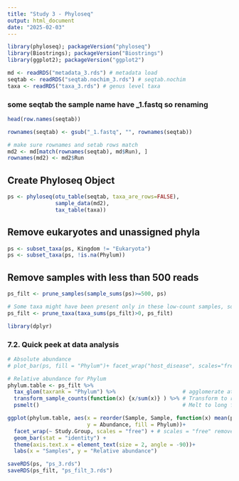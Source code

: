 ```yaml
---
title: "Study 3 - Phyloseq"
output: html_document
date: "2025-02-03"
---
```


```r
library(phyloseq); packageVersion("phyloseq")
library(Biostrings); packageVersion("Biostrings")
library(ggplot2); packageVersion("ggplot2")
```

```r
md <- readRDS("metadata_3.rds") # metadata load
seqtab <- readRDS("seqtab.nochim_3.rds") # seqtab.nochim
taxa <- readRDS("taxa_3.rds") # genus level taxa
```

### some seqtab the sample name have _1.fastq so renaming
```r
head(row.names(seqtab))
```

```r
rownames(seqtab) <- gsub("_1.fastq", "", rownames(seqtab))
```

```r
# make sure rownames and setab rows match
md2 <- md[match(rownames(seqtab), md$Run), ]
rownames(md2) <- md2$Run
```


## Create Phyloseq Object
```r
ps <- phyloseq(otu_table(seqtab, taxa_are_rows=FALSE), 
               sample_data(md2), 
               tax_table(taxa))
```

## Remove eukaryotes and unassigned phyla
```r
ps <- subset_taxa(ps, Kingdom != "Eukaryota")
ps <- subset_taxa(ps, !is.na(Phylum))
```

## Remove samples with less than 500 reads
```r
ps_filt <- prune_samples(sample_sums(ps)>=500, ps) 

# Some taxa might have been present only in these low-count samples, so we will make sure to remove taxa that are absent in all samples
ps_filt <- prune_taxa(taxa_sums(ps_filt)>0, ps_filt)
```

```r
library(dplyr)
```

### 7.2. Quick peek at data analysis
```r
# Absolute abundance
# plot_bar(ps, fill = "Phylum")+ facet_wrap("host_disease", scales="free_x") + theme(axis.text.x = element_blank())

# Relative abundance for Phylum
phylum.table <- ps_filt %>%
  tax_glom(taxrank = "Phylum") %>%                     # agglomerate at phylum level
  transform_sample_counts(function(x) {x/sum(x)} ) %>% # Transform to rel. abundance
  psmelt()                                             # Melt to long format

ggplot(phylum.table, aes(x = reorder(Sample, Sample, function(x) mean(phylum.table[Sample == x & Phylum == 'Firmicutes', 'Abundance'])),
                         y = Abundance, fill = Phylum))+
  facet_wrap(~ Study.Group, scales = "free") + # scales = "free" removes empty lines
  geom_bar(stat = "identity") +
  theme(axis.text.x = element_text(size = 2, angle = -90))+
  labs(x = "Samples", y = "Relative abundance")
```
```r
saveRDS(ps, "ps_3.rds")
saveRDS(ps_filt, "ps_filt_3.rds")
```

